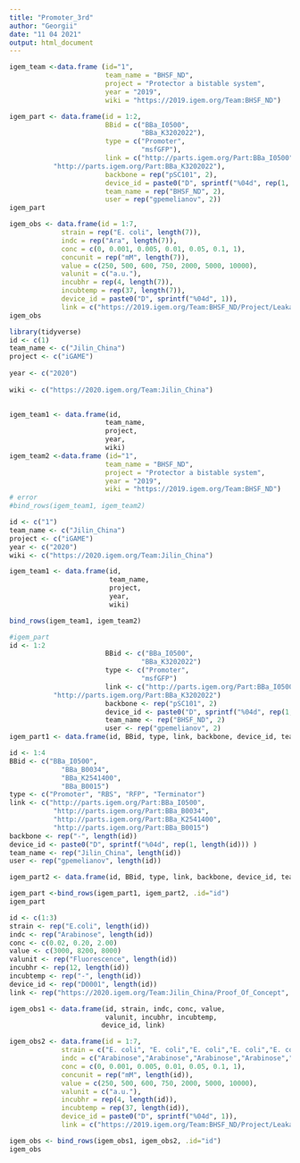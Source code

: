 ```yaml
---
title: "Promoter_3rd"
author: "Georgii"
date: "11 04 2021"
output: html_document
---
```


```r
igem_team <-data.frame (id="1",
                        team_name = "BHSF_ND",
                        project = "Protector a bistable system",
                        year = "2019",
                        wiki = "https://2019.igem.org/Team:BHSF_ND")
```

```r
igem_part <- data.frame(id = 1:2,
                        BBid = c("BBa_I0500",
                                 "BBa_K3202022"),
                        type = c("Promoter", 
                                 "msfGFP"),
                        link = c("http://parts.igem.org/Part:BBa_I0500",
           "http://parts.igem.org/Part:BBa_K3202022"),
                        backbone = rep("pSC101", 2),
                        device_id = paste0("D", sprintf("%04d", rep(1, 2))),
                        team_name = rep("BHSF_ND", 2),
                        user = rep("gpemelianov", 2))
igem_part
```
```r
igem_obs <- data.frame(id = 1:7,
             strain = rep("E. coli", length(7)),
             indc = rep("Ara", length(7)),
             conc = c(0, 0.001, 0.005, 0.01, 0.05, 0.1, 1),
             concunit = rep("mM", length(7)),
             value = c(250, 500, 600, 750, 2000, 5000, 10000),
             valunit = c("a.u."),
             incubhr = rep(4, length(7)),
             incubtemp = rep(37, length(7)),
             device_id = paste0("D", sprintf("%04d", 1)),
             link = c("https://2019.igem.org/Team:BHSF_ND/Project/Leakage#ct3"))
igem_obs
```



```r
library(tidyverse)
id <- c(1)
team_name <- c("Jilin_China")
project <- c("iGAME")
                
year <- c("2020") 
                  
wiki <- c("https://2020.igem.org/Team:Jilin_China")
 

igem_team1 <- data.frame(id, 
                        team_name, 
                        project, 
                        year, 
                        wiki)
igem_team2 <-data.frame (id="1",
                        team_name = "BHSF_ND",
                        project = "Protector a bistable system",
                        year = "2019",
                        wiki = "https://2019.igem.org/Team:BHSF_ND")
# error
#bind_rows(igem_team1, igem_team2)

id <- c("1")
team_name <- c("Jilin_China")
project <- c("iGAME")
year <- c("2020")
wiki <- c("https://2020.igem.org/Team:Jilin_China")

igem_team1 <- data.frame(id,
                         team_name,
                         project,
                         year,
                         wiki)

bind_rows(igem_team1, igem_team2)

```
```r
#igem_part
id <- 1:2
                        BBid <- c("BBa_I0500",
                                 "BBa_K3202022")
                        type <- c("Promoter", 
                                 "msfGFP")
                        link <- c("http://parts.igem.org/Part:BBa_I0500",
           "http://parts.igem.org/Part:BBa_K3202022")
                        backbone <- rep("pSC101", 2)
                        device_id <- paste0("D", sprintf("%04d", rep(1, 2)))
                        team_name <- rep("BHSF_ND", 2)
                        user <- rep("gpemelianov", 2)
igem_part1 <- data.frame(id, BBid, type, link, backbone, device_id, team_name, user)

id <- 1:4
BBid <- c("BBa_I0500", 
             "BBa_B0034",
             "BBa_K2541400",
             "BBa_B0015")
type <- c("Promoter", "RBS", "RFP", "Terminator")
link <- c("http://parts.igem.org/Part:BBa_I0500",
           "http://parts.igem.org/Part:BBa_B0034",
           "http://parts.igem.org/Part:BBa_K2541400",
           "http://parts.igem.org/Part:BBa_B0015")
backbone <- rep("-", length(id))
device_id <- paste0("D", sprintf("%04d", rep(1, length(id))) )
team_name <- rep("Jilin_China", length(id))
user <- rep("gpemelianov", length(id))

igem_part2 <- data.frame(id, BBid, type, link, backbone, device_id, team_name, user)

igem_part <-bind_rows(igem_part1, igem_part2, .id="id")
igem_part
```


```r
id <- c(1:3)
strain <- rep("E.coli", length(id))
indc <- rep("Arabinose", length(id))
conc <- c(0.02, 0.20, 2.00)
value <- c(3000, 8200, 8000)
valunit <- rep("Fluorescence", length(id))
incubhr <- rep(12, length(id))
incubtemp <- rep("-", length(id))
device_id <- rep("D0001", length(id))
link <- rep("https://2020.igem.org/Team:Jilin_China/Proof_Of_Concept", length (id))

igem_obs1 <- data.frame(id, strain, indc, conc, value,
                        valunit, incubhr, incubtemp,
                       device_id, link)

igem_obs2 <- data.frame(id = 1:7,
             strain = c("E. coli", "E. coli","E. coli","E. coli","E. coli","E. coli","E. coli"),
             indc = c("Arabinose","Arabinose","Arabinose","Arabinose","Arabinose","Arabinose","Arabinose"),
             conc = c(0, 0.001, 0.005, 0.01, 0.05, 0.1, 1),
             concunit = rep("mM", length(id)),
             value = c(250, 500, 600, 750, 2000, 5000, 10000),
             valunit = c("a.u."),
             incubhr = rep(4, length(id)),
             incubtemp = rep(37, length(id)),
             device_id = paste0("D", sprintf("%04d", 1)),
             link = c("https://2019.igem.org/Team:BHSF_ND/Project/Leakage#ct3"))

igem_obs <- bind_rows(igem_obs1, igem_obs2, .id="id")
igem_obs
```









